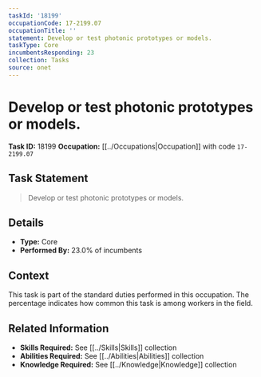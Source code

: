```yaml
---
taskId: '18199'
occupationCode: 17-2199.07
occupationTitle: ''
statement: Develop or test photonic prototypes or models.
taskType: Core
incumbentsResponding: 23
collection: Tasks
source: onet
---
```

# Develop or test photonic prototypes or models.

**Task ID:** 18199
**Occupation:** [[../Occupations|Occupation]] with code `17-2199.07`

## Task Statement

> Develop or test photonic prototypes or models.

## Details

- **Type:** Core
- **Performed By:** 23.0% of incumbents

## Context

This task is part of the standard duties performed in this occupation. The percentage indicates how common this task is among workers in the field.

## Related Information

- **Skills Required:** See [[../Skills|Skills]] collection
- **Abilities Required:** See [[../Abilities|Abilities]] collection
- **Knowledge Required:** See [[../Knowledge|Knowledge]] collection

